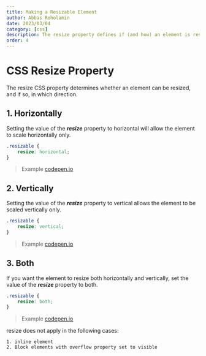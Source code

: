 ```yaml
---
title: Making a Resizable Element
author: Abbas Roholamin
date: 2023/03/04
category: [css]
description: The resize property defines if (and how) an element is resizable by the user.
order: 4
---
```


# CSS Resize Property

The resize CSS property determines whether an element can be resized, and if so, in which direction.

## 1. Horizontally

Setting the value of the **_resize_** property to horizontal will allow the element to scale horizontally only.

```css:style.css
.resizable {
	resize: horizontal;
}
```

> Example [codepen.io](https://codepen.io/abbas-roholamin/pen/QWVgbjy)

## 2. Vertically

Setting the value of the **_resize_** property to vertical allows the element to be scaled vertically only.

```css:style.css
.resizable {
	resize: vertical;
}
```

> Example [codepen.io](https://codepen.io/abbas-roholamin/pen/eYLRNvG?editors=1100)

## 3. Both

If you want the element to resize both horizontally and vertically, set the value of the **_resize_** property to both.

```css:style.css
.resizable {
	resize: both;
}
```

> Example [codepen.io](https://codepen.io/abbas-roholamin/pen/gOdRpKp)

<Tips>
  resize does not apply in the following cases:

    1. inline element
    2. Block elements with overflow property set to visible

</Tips>

<Author
  name="Abbas Roholamin"
  headline="Web Designer & Developer"
  image="https://i.ibb.co/h1ppgNp/photo-2023-02-28-14-46-31.jpg"
  link="https://twitter.com/abbas_roholamin"
/>
